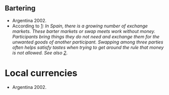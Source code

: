 
==Bartering==

* Argentina 2002.
* According to [http://en.wikipedia.org/wiki/Barter]: ''In Spain, there is a growing number of exchange markets. These barter markets or swap meets work without money. Participants bring things they do not need and exchange them for the unwanted goods of another participant. Swapping among three parties often helps satisfy tastes when trying to get around the rule that money is not allowed. See also [http://faircompanies.com/videos/view/barcelonas-barter-markets-an-antidote-to-overconsumption/]''.

=Local currencies=

* Argentina 2002.